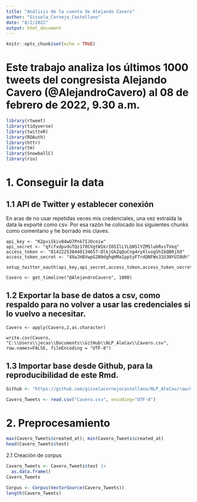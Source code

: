 ```yaml
---
title: "Análisis de la cuenta de Alejando Cavero"
author: "Gissela_Cornejo_Castellano"
date: "8/2/2022"
output: html_document
---
```


```r
knitr::opts_chunk$set(echo = TRUE)
```

# Este trabajo analiza los últimos 1000 tweets del congresista Alejando Cavero (@AlejandroCavero) al 08 de febrero de 2022, 9.30 a.m.

```r
library(rtweet)
library(tidyverse)
library(twitteR)
library(ROAuth)
library(httr)
library(tm)
library(SnowballC)
library(rio)
```

# 1. Conseguir la data

## 1.1 API de Twitter y establecer conexión

En aras de no usar repetidas veces mis credenciales, una vez extraída la data la exporté como csv. Por esa razón he colocado los siguientes chunks como comentario y he borrado mis claves.
```{#r}
api_key <- "K2pviSkiv84wO7Pnk7IJOcoiw"
api_secret <- "qfcfxdpvduTQz170CVgtW1krIOSIlLYLbNSlYZM5lubRxsTVeq"
access_token <- "814222538440134657-DlkjGkZqQuCng4ryXlvogShIbQB0jXd"
access_token_secret <- "4XwJH8VwpG2N9dghqHMaIpptyFTrdQNFWx31U3NYUI0Uh"
```

```{#r}
setup_twitter_oauth(api_key,api_secret,access_token,access_token_secret)
```

```{#r}
Cavero <- get_timeline("@AlejandroCavero", 1000)
```

## 1.2 Exportar la base de datos a csv, como respaldo para no volver a usar las credenciales si lo vuelvo a necesitar.
```{#r}
Cavero <- apply(Cavero,2,as.character)
```

```{#r}
write.csv(Cavero, "C:\\Users\\jecas\\Documents\\GitHub\\NLP_AleCav\\Cavero.csv", row.names=FALSE, fileEncoding = "UTF-8")
```

## 1.3 Importar base desde Github, para la reproducibilidad de este Rmd.
```r
Github <- "https://github.com/gisselacornejocastellano/NLP_AleCav/raw/main/Cavero.csv"

Cavero_Tweets <- read.csv("Cavero.csv", encoding="UTF-8")
```


# 2. Preprocesamiento
```r
max(Cavero_Tweets$created_at); min(Cavero_Tweets$created_at)
head(Cavero_Tweets$text)
```
2.1 Creación de corpus
```r
Cavero_Tweets <- Cavero_Tweets$text |> 
  as.data.frame()
Cavero_Tweets
```

```r
Corpus <- Corpus(VectorSource(Cavero_Tweets))
length(Cavero_Tweets)
```

